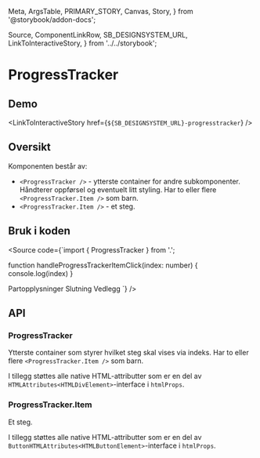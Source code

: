   Meta,
  ArgsTable,
  PRIMARY_STORY,
  Canvas,
  Story,
} from '@storybook/addon-docs';

  Source,
  ComponentLinkRow,
  SB_DESIGNSYSTEM_URL,
  LinkToInteractiveStory,
} from '../../storybook';

<Meta title="Design system/ProgressTracker/API" component={ProgressTracker} />

# ProgressTracker

<ComponentLinkRow
  docsHref="https://design.domstol.no/987b33f71/p/206fdc-skiptocontent/b/11d1c4"
  figmaHref="https://www.figma.com/file/ewqSDmkgqDQ5PyOsRp4V5b/DDS-Komponenter?node-id=10018%3A211463"
  githubHref="https://github.com/domstolene/designsystem/tree/master/components/src/components/ProgressTracker"
/>

## Demo

<Canvas>
  <Story id="design-system-progresstracker--overview" />
</Canvas>

<LinkToInteractiveStory href={`${SB_DESIGNSYSTEM_URL}-progresstracker`} />

## Oversikt

Komponenten består av:

- `<ProgressTracker />` - ytterste container for andre subkomponenter. Håndterer oppførsel og eventuelt litt styling. Har to eller flere `<ProgressTracker.Item />` som barn.
- `<ProgressTracker.Item />` - et steg.

## Bruk i koden

<Source
  code={`import { ProgressTracker } from '.';

function handleProgressTrackerItemClick(index: number) {
console.log(index)
}

<ProgressTracker activeStep={activeStep}>
  <ProgressTracker.Item completed onClick={handleProgressTrackerItemClick}>
    Partopplysninger
  </ProgressTracker.Item>
  <ProgressTracker.Item active onClick={handleProgressTrackerItemClick}>
    Slutning
  </ProgressTracker.Item>
  <ProgressTracker.Item onClick={handleProgressTrackerItemClick}>
    Vedlegg
  </ProgressTracker.Item>
</ProgressTracker>
`} />

## API

### ProgressTracker

Ytterste container som styrer hvilket steg skal vises via indeks. Har to eller flere `<ProgressTracker.Item />` som barn.

<ArgsTable story={PRIMARY_STORY} />

I tillegg støttes alle native HTML-attributter som er en del av `HTMLAttributes<HTMLDivElement>`-interface i `htmlProps`.

### ProgressTracker.Item

Et steg.

<ArgsTable of={ProgressTracker.Item} />

I tillegg støttes alle native HTML-attributter som er en del av `ButtonHTMLAttributes<HTMLButtonElement>`-interface i `htmlProps`.
